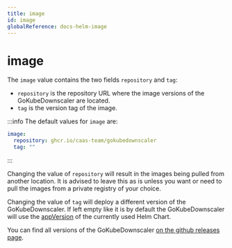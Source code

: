 ```yaml
---
title: image
id: image
globalReference: docs-helm-image
---
```


# image

The `image` value contains the two fields `repository` and `tag`:

- `repository` is the repository URL where the image versions of the GoKubeDownscaler are located.
- `tag` is the version tag of the image.

:::info
The default values for `image` are:

```yaml
image:
  repository: ghcr.io/caas-team/gokubedownscaler
  tag: ""
```

:::

Changing the value of `repository` will result in the images being pulled from another location.
It is advised to leave this as is unless you want or need to pull the images from a private registry of your choice.

Changing the value of `tag` will deploy a different version of the GoKubeDownscaler.
If left empty like it is by default the GoKubeDownscaler will use the [appVersion](repo:deployments/chart/Chart.yaml#L10) of the currently used Helm Chart.

You can find all versions of the GoKubeDownscaler [on the github releases page](https://github.com/caas-team/GoKubeDownscaler/releases).
